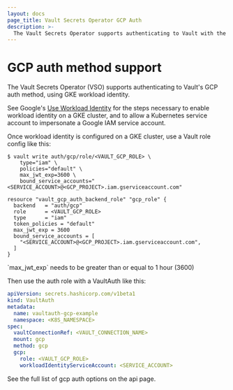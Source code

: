 ```yaml
---
layout: docs
page_title: Vault Secrets Operator GCP Auth
description: >-
  The Vault Secrets Operator supports authenticating to Vault with the GCP auth method
---
```


# GCP auth method support

The Vault Secrets Operator (VSO) supports authenticating to Vault's GCP auth method, using GKE workload identity.

See Google's [Use Workload Identity](https://cloud.google.com/kubernetes-engine/docs/how-to/workload-identity) for the steps necessary to enable workload identity on a GKE cluster, and to allow a Kubernetes service account to impersonate a Google IAM service account.

Once workload identity is configured on a GKE cluster, use a Vault role config like this:

<CodeTabs>
<CodeBlockConfig>

```shell-session
$ vault write auth/gcp/role/<VAULT_GCP_ROLE> \
    type="iam" \
    policies="default" \
    max_jwt_exp=3600 \
    bound_service_accounts="<SERVICE_ACCOUNT>@<GCP_PROJECT>.iam.gserviceaccount.com"
```

</CodeBlockConfig>
<CodeBlockConfig>

```hcl
resource "vault_gcp_auth_backend_role" "gcp_role" {
  backend   = "auth/gcp"
  role      = <VAULT_GCP_ROLE>
  type      = "iam"
  token_policies = "default"
  max_jwt_exp = 3600
  bound_service_accounts = [
    "<SERVICE_ACCOUNT>@<GCP_PROJECT>.iam.gserviceaccount.com",
  ]
}
```

</CodeBlockConfig>
</CodeTabs>

<Note>
`max_jwt_exp` needs to be greater than or equal to 1 hour (3600)
</Note>

Then use the auth role with a VaultAuth like this:

```yaml
apiVersion: secrets.hashicorp.com/v1beta1
kind: VaultAuth
metadata:
  name: vaultauth-gcp-example
  namespace: <K8S_NAMESPACE>
spec:
  vaultConnectionRef: <VAULT_CONNECTION_NAME>
  mount: gcp
  method: gcp
  gcp:
    role: <VAULT_GCP_ROLE>
    workloadIdentityServiceAccount: <SERVICE_ACCOUNT>
```

See the full list of gcp auth options on the api page.
